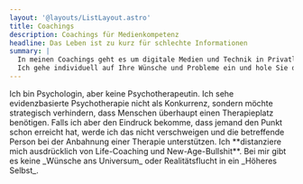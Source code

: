 ```yaml
---
layout: '@layouts/ListLayout.astro'
title: Coachings
description: Coachings für Medienkompetenz
headline: Das Leben ist zu kurz für schlechte Informationen
summary: |
  In meinen Coachings geht es um digitale Medien und Technik in Privatleben sowie Studium und Beruf.
  Ich gehe individuell auf Ihre Wünsche und Probleme ein und hole Sie da ab, wo Sie stehen.
---
```



<ProductList collection="coachings" />
<Section title="Keine Realitätsflucht und kein Ersatz für Psychotherapie">
  <div class="content">
    Ich bin Psychologin, aber keine Psychotherapeutin. Ich sehe evidenzbasierte Psychotherapie nicht als Konkurrenz, sondern möchte strategisch verhindern, dass
    Menschen überhaupt einen Therapieplatz benötigen. Falls ich aber den Eindruck bekomme, dass jemand den Punkt schon erreicht hat, werde ich das nicht
    verschweigen und die betreffende Person bei der Anbahnung einer Therapie unterstützen. Ich **distanziere mich ausdrücklich von Life-Coaching und
    New-Age-Bullshit**. Bei mir gibt es keine _Wünsche ans Universum_ oder Realitätsflucht in ein _Höheres Selbst_.
  </div>
</Section>
